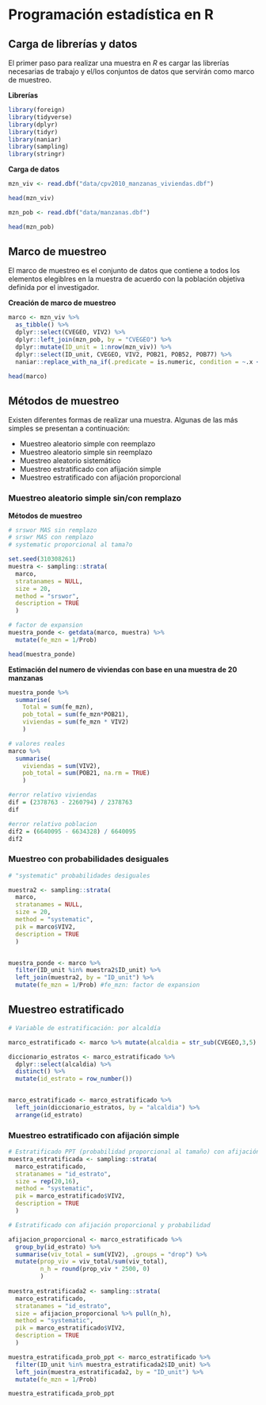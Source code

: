 # Programación estadística en R


## Carga de librerías y datos

El primer paso para realizar una muestra en *R* es cargar las librerías necesarias de trabajo y el/los conjuntos de datos que servirán como marco de muestreo.

**Librerías**
```r
library(foreign)
library(tidyverse)
library(dplyr) 
library(tidyr) 
library(naniar)
library(sampling)
library(stringr)
```

**Carga de datos**

```r
mzn_viv <- read.dbf("data/cpv2010_manzanas_viviendas.dbf")

head(mzn_viv)
```


```r
mzn_pob <- read.dbf("data/manzanas.dbf")

head(mzn_pob)
```


## Marco de muestreo

El marco de muestreo es el conjunto de datos que contiene a todos los elementos elegiblres en la muestra de acuerdo con la población objetiva definida por el investigador.

**Creación de marco de muestreo**

```r
marco <- mzn_viv %>% 
  as_tibble() %>% 
  dplyr::select(CVEGEO, VIV2) %>% 
  dplyr::left_join(mzn_pob, by = "CVEGEO") %>% 
  dplyr::mutate(ID_unit = 1:nrow(mzn_viv)) %>% 
  dplyr::select(ID_unit, CVEGEO, VIV2, POB21, POB52, POB77) %>% 
  naniar::replace_with_na_if(.predicate = is.numeric, condition = ~.x < 0)

head(marco)
```


## Métodos de muestreo

Existen diferentes formas de realizar una muestra. Algunas de las más simples se presentan a continuación:

* Muestreo aleatorio simple con reemplazo
* Muestreo aleatorio simple sin reemplazo
* Muestreo aleatorio sistemático
* Muestreo estratificado con afijación simple
* Muestreo estratificado con afijación proporcional

### Muestreo aleatorio simple sin/con remplazo
**Métodos de muestreo**

```r
# srswor MAS sin remplazo
# srswr MAS con remplazo
# systematic proporcional al tama?o

set.seed(310308261)
muestra <- sampling::strata(
  marco, 
  stratanames = NULL, 
  size = 20, 
  method = "srswor", 
  description = TRUE
  )

# factor de expansion
muestra_ponde <- getdata(marco, muestra) %>% 
  mutate(fe_mzn = 1/Prob)

head(muestra_ponde)
```

**Estimación del numero de viviendas con base en una muestra de 20 manzanas**
```r
muestra_ponde %>% 
  summarise(
    Total = sum(fe_mzn), 
    pob_total = sum(fe_mzn*POB21),
    viviendas = sum(fe_mzn * VIV2)
    )

# valores reales
marco %>% 
  summarise(
    viviendas = sum(VIV2),
    pob_total = sum(POB21, na.rm = TRUE)
    )

#error relativo viviendas
dif = (2378763 - 2260794) / 2378763
dif

#error relativo poblacion
dif2 = (6640095 - 6634328) / 6640095
dif2
```

### Muestreo con probabilidades desiguales

```r
# "systematic" probabilidades desiguales 

muestra2 <- sampling::strata(
  marco, 
  stratanames = NULL, 
  size = 20,
  method = "systematic", 
  pik = marco$VIV2, 
  description = TRUE
  )


muestra_ponde <- marco %>% 
  filter(ID_unit %in% muestra2$ID_unit) %>% 
  left_join(muestra2, by = "ID_unit") %>% 
  mutate(fe_mzn = 1/Prob) #fe_mzn: factor de expansion
```

## Muestreo estratificado

```r
# Variable de estratificación: por alcaldía 

marco_estratificado <- marco %>% mutate(alcaldia = str_sub(CVEGEO,3,5) ) 

diccionario_estratos <- marco_estratificado %>%
  dplyr::select(alcaldia) %>% 
  distinct() %>% 
  mutate(id_estrato = row_number())


marco_estratificado <- marco_estratificado %>% 
  left_join(diccionario_estratos, by = "alcaldia") %>%
  arrange(id_estrato)
```

### Muestreo estratificado con afijación simple

```r
# Estratificado PPT (probabilidad proporcional al tamaño) con afijación simple (mismo tamaño de muestra)
muestra_estratificada <- sampling::strata(
  marco_estratificado, 
  stratanames = "id_estrato",
  size = rep(20,16), 
  method = "systematic", 
  pik = marco_estratificado$VIV2, 
  description = TRUE
  )

# Estratificado con afijación proporcional y probabilidad 

afijacion_proporcional <- marco_estratificado %>% 
  group_by(id_estrato) %>% 
  summarise(viv_total = sum(VIV2), .groups = "drop") %>% 
  mutate(prop_viv = viv_total/sum(viv_total),
         n_h = round(prop_viv * 2500, 0)
         )
                      
muestra_estratificada2 <- sampling::strata(
  marco_estratificado, 
  stratanames = "id_estrato",
  size = afijacion_proporcional %>% pull(n_h),
  method = "systematic", 
  pik = marco_estratificado$VIV2,
  description = TRUE
  )

muestra_estratificada_prob_ppt <- marco_estratificado %>% 
  filter(ID_unit %in% muestra_estratificada2$ID_unit) %>% 
  left_join(muestra_estratificada2, by = "ID_unit") %>% 
  mutate(fe_mzn = 1/Prob)

muestra_estratificada_prob_ppt

```



